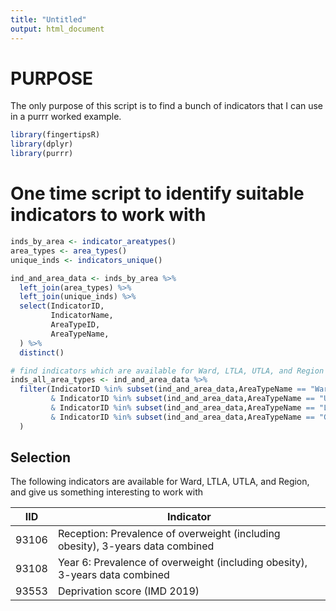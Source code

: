 ```yaml
---
title: "Untitled"
output: html_document
---
```

# PURPOSE
The only purpose of this script is to find a bunch of indicators that I can use in a purrr worked example.


```r
library(fingertipsR)
library(dplyr)
library(purrr)
```


# One time script to identify suitable indicators to work with
```r
inds_by_area <- indicator_areatypes()
area_types <- area_types()
unique_inds <- indicators_unique()

ind_and_area_data <- inds_by_area %>%
  left_join(area_types) %>%
  left_join(unique_inds) %>%
  select(IndicatorID,
         IndicatorName,
         AreaTypeID,
         AreaTypeName,
  ) %>%
  distinct() 

# find indicators which are available for Ward, LTLA, UTLA, and Region
inds_all_area_types <- ind_and_area_data %>%
  filter(IndicatorID %in% subset(ind_and_area_data,AreaTypeName == "Ward",IndicatorID)$IndicatorID
         & IndicatorID %in% subset(ind_and_area_data,AreaTypeName == "Upper tier local authorities (post 4/21)",IndicatorID)$IndicatorID
         & IndicatorID %in% subset(ind_and_area_data,AreaTypeName == "Lower tier local authorities (post 4/21)",IndicatorID)$IndicatorID
         & IndicatorID %in% subset(ind_and_area_data,AreaTypeName == "Government Office Region",IndicatorID)$IndicatorID
  )
```


## Selection
The following indicators are available for Ward, LTLA, UTLA, and Region, and give us something interesting to work with

IID     | Indicator
--------|------------------------------------------------------------------------------------
93106   | Reception: Prevalence of overweight (including obesity), 3-years data combined
93108   | Year 6: Prevalence of overweight (including obesity), 3-years data combined
93553   | Deprivation score (IMD 2019)

